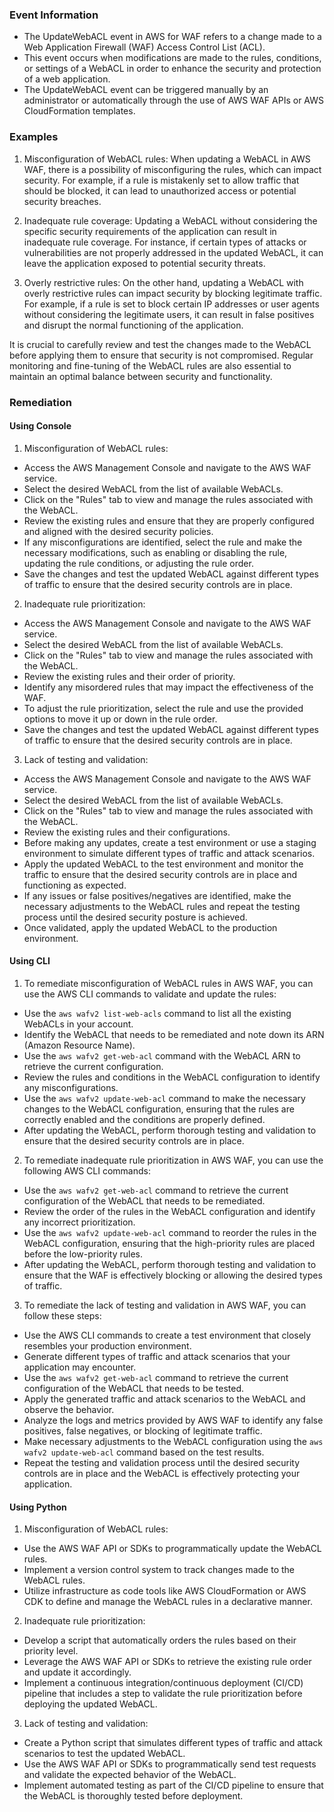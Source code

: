 
### Event Information

- The UpdateWebACL event in AWS for WAF refers to a change made to a Web Application Firewall (WAF) Access Control List (ACL).
- This event occurs when modifications are made to the rules, conditions, or settings of a WebACL in order to enhance the security and protection of a web application.
- The UpdateWebACL event can be triggered manually by an administrator or automatically through the use of AWS WAF APIs or AWS CloudFormation templates.


### Examples

1. Misconfiguration of WebACL rules: When updating a WebACL in AWS WAF, there is a possibility of misconfiguring the rules, which can impact security. For example, if a rule is mistakenly set to allow traffic that should be blocked, it can lead to unauthorized access or potential security breaches.

2. Inadequate rule coverage: Updating a WebACL without considering the specific security requirements of the application can result in inadequate rule coverage. For instance, if certain types of attacks or vulnerabilities are not properly addressed in the updated WebACL, it can leave the application exposed to potential security threats.

3. Overly restrictive rules: On the other hand, updating a WebACL with overly restrictive rules can impact security by blocking legitimate traffic. For example, if a rule is set to block certain IP addresses or user agents without considering the legitimate users, it can result in false positives and disrupt the normal functioning of the application.

It is crucial to carefully review and test the changes made to the WebACL before applying them to ensure that security is not compromised. Regular monitoring and fine-tuning of the WebACL rules are also essential to maintain an optimal balance between security and functionality.

### Remediation

#### Using Console

1. Misconfiguration of WebACL rules:
- Access the AWS Management Console and navigate to the AWS WAF service.
- Select the desired WebACL from the list of available WebACLs.
- Click on the "Rules" tab to view and manage the rules associated with the WebACL.
- Review the existing rules and ensure that they are properly configured and aligned with the desired security policies.
- If any misconfigurations are identified, select the rule and make the necessary modifications, such as enabling or disabling the rule, updating the rule conditions, or adjusting the rule order.
- Save the changes and test the updated WebACL against different types of traffic to ensure that the desired security controls are in place.

2. Inadequate rule prioritization:
- Access the AWS Management Console and navigate to the AWS WAF service.
- Select the desired WebACL from the list of available WebACLs.
- Click on the "Rules" tab to view and manage the rules associated with the WebACL.
- Review the existing rules and their order of priority.
- Identify any misordered rules that may impact the effectiveness of the WAF.
- To adjust the rule prioritization, select the rule and use the provided options to move it up or down in the rule order.
- Save the changes and test the updated WebACL against different types of traffic to ensure that the desired security controls are in place.

3. Lack of testing and validation:
- Access the AWS Management Console and navigate to the AWS WAF service.
- Select the desired WebACL from the list of available WebACLs.
- Click on the "Rules" tab to view and manage the rules associated with the WebACL.
- Review the existing rules and their configurations.
- Before making any updates, create a test environment or use a staging environment to simulate different types of traffic and attack scenarios.
- Apply the updated WebACL to the test environment and monitor the traffic to ensure that the desired security controls are in place and functioning as expected.
- If any issues or false positives/negatives are identified, make the necessary adjustments to the WebACL rules and repeat the testing process until the desired security posture is achieved.
- Once validated, apply the updated WebACL to the production environment.

#### Using CLI

1. To remediate misconfiguration of WebACL rules in AWS WAF, you can use the AWS CLI commands to validate and update the rules:

- Use the `aws wafv2 list-web-acls` command to list all the existing WebACLs in your account.
- Identify the WebACL that needs to be remediated and note down its ARN (Amazon Resource Name).
- Use the `aws wafv2 get-web-acl` command with the WebACL ARN to retrieve the current configuration.
- Review the rules and conditions in the WebACL configuration to identify any misconfigurations.
- Use the `aws wafv2 update-web-acl` command to make the necessary changes to the WebACL configuration, ensuring that the rules are correctly enabled and the conditions are properly defined.
- After updating the WebACL, perform thorough testing and validation to ensure that the desired security controls are in place.

2. To remediate inadequate rule prioritization in AWS WAF, you can use the following AWS CLI commands:

- Use the `aws wafv2 get-web-acl` command to retrieve the current configuration of the WebACL that needs to be remediated.
- Review the order of the rules in the WebACL configuration and identify any incorrect prioritization.
- Use the `aws wafv2 update-web-acl` command to reorder the rules in the WebACL configuration, ensuring that the high-priority rules are placed before the low-priority rules.
- After updating the WebACL, perform thorough testing and validation to ensure that the WAF is effectively blocking or allowing the desired types of traffic.

3. To remediate the lack of testing and validation in AWS WAF, you can follow these steps:

- Use the AWS CLI commands to create a test environment that closely resembles your production environment.
- Generate different types of traffic and attack scenarios that your application may encounter.
- Use the `aws wafv2 get-web-acl` command to retrieve the current configuration of the WebACL that needs to be tested.
- Apply the generated traffic and attack scenarios to the WebACL and observe the behavior.
- Analyze the logs and metrics provided by AWS WAF to identify any false positives, false negatives, or blocking of legitimate traffic.
- Make necessary adjustments to the WebACL configuration using the `aws wafv2 update-web-acl` command based on the test results.
- Repeat the testing and validation process until the desired security controls are in place and the WebACL is effectively protecting your application.

#### Using Python

1. Misconfiguration of WebACL rules:
- Use the AWS WAF API or SDKs to programmatically update the WebACL rules.
- Implement a version control system to track changes made to the WebACL rules.
- Utilize infrastructure as code tools like AWS CloudFormation or AWS CDK to define and manage the WebACL rules in a declarative manner.

2. Inadequate rule prioritization:
- Develop a script that automatically orders the rules based on their priority level.
- Leverage the AWS WAF API or SDKs to retrieve the existing rule order and update it accordingly.
- Implement a continuous integration/continuous deployment (CI/CD) pipeline that includes a step to validate the rule prioritization before deploying the updated WebACL.

3. Lack of testing and validation:
- Create a Python script that simulates different types of traffic and attack scenarios to test the updated WebACL.
- Use the AWS WAF API or SDKs to programmatically send test requests and validate the expected behavior of the WebACL.
- Implement automated testing as part of the CI/CD pipeline to ensure that the WebACL is thoroughly tested before deployment.

